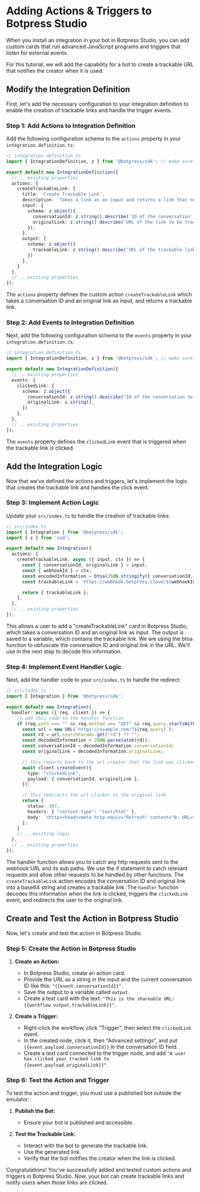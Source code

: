 # Adding Actions & Triggers to Botpress Studio

When you install an integration in your bot in Botpress Studio, you can add custom cards that run advanced JavaScript programs and triggers that listen for external events.

For this tutorial, we will add the capability for a bot to create a trackable URL that notifies the creator when it is used.

## Modify the Integration Definition

First, let's add the necessary configuration to your integration definition to enable the creation of trackable links and handle the trigger events.

### Step 1: Add Actions to Integration Definition

Add the following configuration schema to the `actions` property in your `integration.definition.ts`:

```ts
// integration.definition.ts
import { IntegrationDefinition, z } from '@botpress/sdk'; // make sure to add the z import

export default new IntegrationDefinition({
  // ...existing properties
  actions: {
    createTrackableLink: {
      title: 'Create Trackable Link',
      description: 'Takes a link as an input and returns a link that notifies the author when the link is clicked.',
      input: {
        schema: z.object({
          conversationId: z.string().describe('ID of the conversation'),
          originalLink: z.string().describe('URL of the link to be tracked'),
        }),
      },
      output: {
        schema: z.object({
          trackableLink: z.string().describe('URL of the trackable link'),
        })
      },
    }
  },
  // ...existing properties
});
```

The `actions` property defines the custom action `createTrackableLink` which takes a conversation ID and an original link as input, and returns a trackable link. 

### Step 2: Add Events to Integration Definition

Next, add the following configuration schema to the `events` property in your `integration.definition.ts`:

```ts
// integration.definition.ts
import { IntegrationDefinition, z } from '@botpress/sdk'; // make sure to add the z import

export default new IntegrationDefinition({
  // ...existing properties
  events: {
    clickedLink: {
      schema: z.object({
        conversationId: z.string().describe("ID of the conversation to notify the user"),
        originalLink: z.string(),
      })
    },
  },
  // ...existing properties
});
```
The `events` property defines the `clickedLink` event that is triggered when the trackable link is clicked.

## Add the Integration Logic

Now that we've defined the actions and triggers, let's implement the logic that creates the trackable link and handles the click event.

### Step 3: Implement Action Logic

Update your `src/index.ts` to handle the creation of trackable links:

```ts
// src/index.ts
import { Integration } from '@botpress/sdk';
import { z } from 'zod';

export default new Integration({
  actions: {
    createTrackableLink: async ({ input, ctx }) => {
      const { conversationId, originalLink } = input;
      const { webhookId } = ctx;
      const encodedInformation = btoa(JSON.stringify({ conversationId, originalLink }));
      const trackableLink = `https://webhook.botpress.cloud/${webhookId}?rd=${encodedInformation}`;

      return { trackableLink };
    },
  },
  // ...existing properties
});
```

This allows a user to add a "createTrackableLink" card in Botpress Studio, which takes a conversation ID and an original link as input. The output is saved to a variable, which contains the trackable link.
We are using the btoa function to obfuscate the conversation ID and original link in the URL. We'll use in the next step to decode this information.

### Step 4: Implement Event Handler Logic

Next, add the handler code to your `src/index.ts` to handle the redirect:

```ts
// src/index.ts
import { Integration } from '@botpress/sdk';

export default new Integration({
  handler: async ({ req, client }) => {
    // add this code to the handler function
    if (req.path === "" && req.method === "GET" && req.query.startsWith("rd=")) {
      const url = new URL(`https://example.com/?${req.query}`);
      const rd = url.searchParams.get("rd") ?? "";
      const decodedInformation = JSON.parse(atob(rd));
      const conversationId = decodedInformation.conversationId;
      const originalLink = decodedInformation.originalLink;

      // this reports back to the url creator that the link was clicked
      await client.createEvent({
        type: "clickedLink",
        payload: { conversationId, originalLink },
      });

      // this redirects the url-clicker to the original link
      return {
        status: 307,
        headers: { "content-type": "text/html" },
        body: `<http><head><meta http-equiv="Refresh" content="0; URL=${originalLink}" /></head></http>`,
      };
    }
    // ...existing logic
  },
  // ...existing properties
});
```
The handler function allows you to catch any http requests sent to the webhook URL and its sub paths. We use the if statement to catch relevant requests and allow other requests to be handled by other functions.
The `createTrackableLink` action encodes the conversation ID and original link into a base64 string and creates a trackable link. The `handler` function decodes this information when the link is clicked, triggers the `clickedLink` event, and redirects the user to the original link.

## Create and Test the Action in Botpress Studio

Now, let's create and test the action in Botpress Studio.

### Step 5: Create the Action in Botpress Studio

1. **Create an Action:**
    - In Botpress Studio, create an action card.
    - Provide the URL as a string in the input and the current conversation ID like this: `"{{event.conversationId}}"`.
    - Save the output to a variable called `output`.
    - Create a text card with the text: `"This is the shareable URL: {{workflow.output.trackableLink}}"`.

2. **Create a Trigger:**
    - Right-click the workflow, click "Trigger", then select the `clickedLink` event.
    - In the created node, click it, then "Advanced settings", and put `{{event.payload.conversationId}}` in the conversation ID field.
    - Create a text card connected to the trigger node, and add `"A user has clicked your tracked link to {{event.payload.originalLink}}"`.

### Step 6: Test the Action and Trigger

To test the action and trigger, you must use a published bot outside the emulator:

1. **Publish the Bot:**
    - Ensure your bot is published and accessible.

2. **Test the Trackable Link:**
    - Interact with the bot to generate the trackable link.
    - Use the generated link.
    - Verify that the bot notifies the creator when the link is clicked.

Congratulations! You've successfully added and tested custom actions and triggers in Botpress Studio. Now, your bot can create trackable links and notify users when those links are clicked.